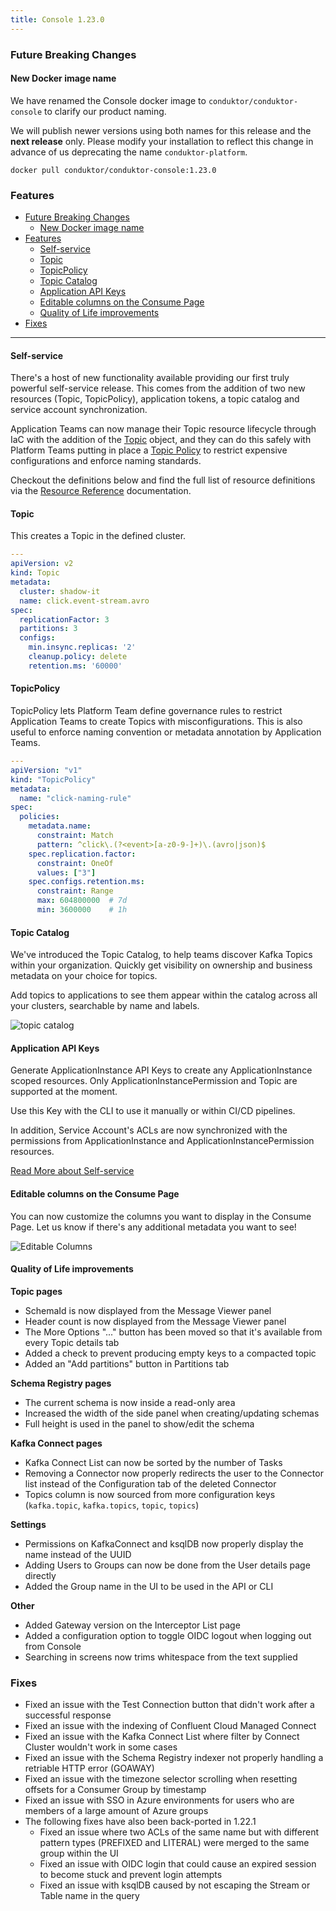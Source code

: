 ```yaml
---
title: Console 1.23.0
---
```



### Future Breaking Changes

#### New Docker image name

We have renamed the Console docker image to `conduktor/conduktor-console` to clarify our product naming.

We will publish newer versions using both names for this release and the **next release** only. Please modify your installation to reflect this change in advance of us deprecating the name `conduktor-platform`.

```shell
docker pull conduktor/conduktor-console:1.23.0
```

### Features

- [Future Breaking Changes](#future-breaking-changes)
  - [New Docker image name](#new-docker-image-name)
- [Features](#features)
  - [Self-service](#self-service)
  - [Topic](#topic)
  - [TopicPolicy](#topicpolicy)
  - [Topic Catalog](#topic-catalog)
  - [Application API Keys](#application-api-keys)
  - [Editable columns on the Consume Page](#editable-columns-on-the-consume-page)
  - [Quality of Life improvements](#quality-of-life-improvements)
- [Fixes](#fixes)

---

#### Self-service

There's a host of new functionality available providing our first truly powerful self-service release. This comes from the addition of two new resources (Topic, TopicPolicy), application tokens, a topic catalog and service account synchronization.

Application Teams can now manage their Topic resource lifecycle through IaC with the addition of the [Topic](https://docs.conduktor.io/platform/reference/resource-reference/kafka/#topic) object, and they can do this safely with Platform Teams putting in place a [Topic Policy](https://docs.conduktor.io/platform/reference/resource-reference/self-service/#topic-policy) to restrict expensive configurations and enforce naming standards.

Checkout the definitions below and find the full list of resource definitions via the [Resource Reference](https://docs.conduktor.io/platform/reference/resource-reference/) documentation.

#### Topic

This creates a Topic in the defined cluster.

```yaml
---
apiVersion: v2
kind: Topic
metadata:
  cluster: shadow-it
  name: click.event-stream.avro
spec:
  replicationFactor: 3
  partitions: 3
  configs:
    min.insync.replicas: '2'
    cleanup.policy: delete
    retention.ms: '60000'
```

#### TopicPolicy

TopicPolicy lets Platform Team define governance rules to restrict Application Teams to create Topics with misconfigurations.
This is also useful to enforce naming convention or metadata annotation by Application Teams.

```yaml
---
apiVersion: "v1"
kind: "TopicPolicy"
metadata:
  name: "click-naming-rule"
spec:
  policies:
    metadata.name:
      constraint: Match
      pattern: ^click\.(?<event>[a-z0-9-]+)\.(avro|json)$
    spec.replication.factor:
      constraint: OneOf
      values: ["3"]
    spec.configs.retention.ms:
      constraint: Range
      max: 604800000  # 7d
      min: 3600000    # 1h
```

#### Topic Catalog

We've introduced the Topic Catalog, to help teams discover Kafka Topics within your organization. Quickly get visibility on ownership and business metadata on your choice for topics.

Add topics to applications to see them appear within the catalog across all your clusters, searchable by name and labels.

![topic catalog](/images/changelog/platform/v23/TopicCatalog.png)

#### Application API Keys

Generate ApplicationInstance API Keys to create any ApplicationInstance scoped resources.
Only ApplicationInstancePermission and Topic are supported at the moment.

Use this Key with the CLI to use it manually or within CI/CD pipelines.

In addition, Service Account's ACLs are now synchronized with the permissions from ApplicationInstance and ApplicationInstancePermission resources.

[Read More about Self-service](https://docs.conduktor.io/platform/navigation/self-serve/)

#### Editable columns on the Consume Page

You can now customize the columns you want to display in the Consume Page. Let us know if there's any additional metadata you want to see!

![Editable Columns](/images/changelog/platform/v23/qol-consume.png)

#### Quality of Life improvements

**Topic pages**

- SchemaId is now displayed from the Message Viewer panel
- Header count is now displayed from the Message Viewer panel
- The More Options "..." button has been moved so that it's available from every Topic details tab
- Added a check to prevent producing empty keys to a compacted topic
- Added an "Add partitions" button in Partitions tab

**Schema Registry pages**

- The current schema is now inside a read-only area
- Increased the width of the side panel when creating/updating schemas
- Full height is used in the panel to show/edit the schema

**Kafka Connect pages**

- Kafka Connect List can now be sorted by the number of Tasks
- Removing a Connector now properly redirects the user to the Connector list instead of the Configuration tab of the deleted Connector
- Topics column is now sourced from more configuration keys (`kafka.topic`, `kafka.topics`, `topic`, `topics`)

**Settings**

- Permissions on KafkaConnect and ksqlDB now properly display the name instead of the UUID
- Adding Users to Groups can now be done from the User details page directly
- Added the Group name in the UI to be used in the API or CLI

**Other**

- Added Gateway version on the Interceptor List page
- Added a configuration option to toggle OIDC logout when logging out from Console
- Searching in screens now trims whitespace from the text supplied

### Fixes

- Fixed an issue with the Test Connection button that didn't work after a successful response
- Fixed an issue with the indexing of Confluent Cloud Managed Connect
- Fixed an issue with the Kafka Connect List where filter by Connect Cluster wouldn't work in some cases
- Fixed an issue with the Schema Registry indexer not properly handling a retriable HTTP error (GOAWAY)
- Fixed an issue with the timezone selector scrolling when resetting offsets for a Consumer Group by timestamp
- Fixed an issue with SSO in Azure environments for users who are members of a large amount of Azure groups
- The following fixes have also been back-ported in 1.22.1
  - Fixed an issue where two ACLs of the same name but with different pattern types (PREFIXED and LITERAL) were merged to the same group within the UI
  - Fixed an issue with OIDC login that could cause an expired session to become stuck and prevent login attempts
  - Fixed an issue with ksqlDB caused by not escaping the Stream or Table name in the query
